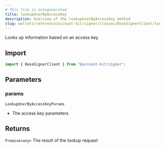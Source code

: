 ```yaml
---
# This file is autogenerated
title: lookupUserByAccessKey
description: Overview of the lookupUserByAccessKey method
slug: wallets/reference/account-kit/signer/classes/BaseSignerClient/lookupUserByAccessKey
---
```


Looks up information based on an access key.

## Import

```ts
import { BaseSignerClient } from "@account-kit/signer";
```

## Parameters

### params

`LookupUserByAccessKeyParams`

- The access key parameters

## Returns

`Promise<any>`
The result of the lookup request
